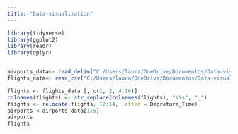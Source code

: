```yaml
---
title: "Data-visualization"
---
```

```r

library(tidyverse)
library(ggplot2)
library(readr)
library(dplyr)


airports_data<- read_delim("C:/Users/laura/OneDrive/Documentos/Data-visualization/Data/global_airport.txt", col_names = FALSE)
flights_data<- read_csv("C:/Users/laura/OneDrive/Documentos/Data-visualization/Data/flight.csv")

flights <- flights_data [, c(1, 2, 4:16)]
colnames(flights) <- str_replace(colnames(flights), "\\s", "_")
flights <- relocate(flights, 12:14, .after = Depreture_Time)
airports <-airports_data[1:5]
airports
flights

```

